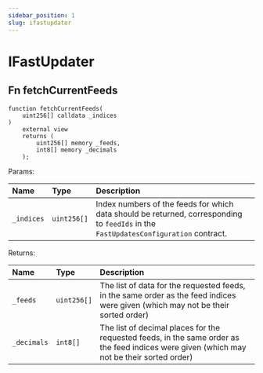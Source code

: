 ```yaml
---
sidebar_position: 1
slug: ifastupdater
---
```


# IFastUpdater

## Fn fetchCurrentFeeds

```solidity
function fetchCurrentFeeds(
    uint256[] calldata _indices
)
    external view
    returns (
        uint256[] memory _feeds,
        int8[] memory _decimals
    );
```

Params:

| Name       | Type        | Description                                                                                                                          |
| :--------- | :---------- | :----------------------------------------------------------------------------------------------------------------------------------- |
| `_indices` | `uint256[]` | Index numbers of the feeds for which data should be returned, corresponding to `feedIds` in the `FastUpdatesConfiguration` contract. |

Returns:

| Name        | Type        | Description                                                                                                                                |
| :---------- | :---------- | :----------------------------------------------------------------------------------------------------------------------------------------- |
| `_feeds`    | `uint256[]` | The list of data for the requested feeds, in the same order as the feed indices were given (which may not be their sorted order)           |
| `_decimals` | `int8[]`    | The list of decimal places for the requested feeds, in the same order as the feed indices were given (which may not be their sorted order) |
